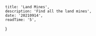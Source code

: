 
    title: 'Land Mines',
    description: 'Find all the land mines',
    date: '20210914',
    readTime: '5',
}





